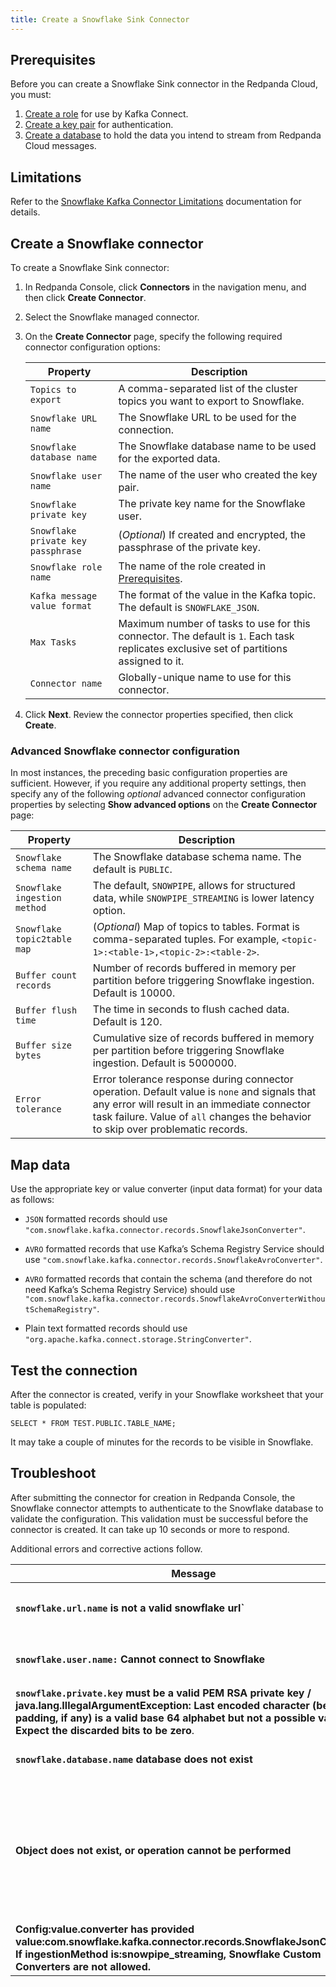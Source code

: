 ```yaml
---
title: Create a Snowflake Sink Connector
---
```


<head>
    <meta name="title" content="Create a Snowflake Sink Connector | Redpanda Docs"/>
    <meta name="description" content="Use the Redpanda Cloud UI to create a Snowflake Sink Connector."/>
    <link rel="canonical" href="https://docs.redpanda.com/docs/deploy/deployment-option/cloud/managed-connectors/create-snowflake-connector/" />
</head>

## Prerequisites

Before you can create a Snowflake Sink connector in the Redpanda Cloud, you
must:

1. [Create a role](https://docs.snowflake.com/en/user-guide/kafka-connector-install#creating-a-role-to-use-the-kafka-connector)
   for use by Kafka Connect.
2. [Create a key pair](https://docs.snowflake.com/en/user-guide/key-pair-auth#configuring-key-pair-authentication)
   for authentication.
3. [Create a database](https://docs.snowflake.com/en/user-guide/getting-started-tutorial-create-objects#creating-a-database)
   to hold the data you intend to stream from Redpanda Cloud messages.

## Limitations

Refer to the [Snowflake Kafka Connector Limitations](https://docs.snowflake.com/en/user-guide/kafka-connector-overview#kafka-connector-limitations)
documentation for details.

## Create a Snowflake connector

To create a Snowflake Sink connector:

1. In Redpanda Console, click **Connectors** in the navigation menu, and then
   click **Create Connector**.
2. Select the Snowflake managed connector.
3. On the **Create Connector** page, specify the following required connector configuration options:

   | Property                     | Description |
   | ---------------------------- | ----------- |
   | `Topics to export`         | A comma-separated list of the cluster topics you want to export to Snowflake. |
   | `Snowflake URL name`   | The Snowflake URL to be used for the connection. |
   | `Snowflake database name` | The Snowflake database name to be used for the exported data. |
   | `Snowflake user name` | The name of the user who created the key pair. |
   | `Snowflake private key` | The private key name for the Snowflake user. |
   | `Snowflake private key passphrase` | (_Optional_) If created and encrypted, the passphrase of the private key. |
   | `Snowflake role name` | The name of the role created in [Prerequisites](../create-snowflake-connector#prerequisites). |
   | `Kafka message value format` | The format of the value in the Kafka topic. The default is `SNOWFLAKE_JSON`. |
   | `Max Tasks`                    | Maximum number of tasks to use for this connector. The default is `1`. Each task replicates exclusive set of partitions assigned to it. |
   | `Connector name`               | Globally-unique name to use for this connector. |

4. Click **Next**. Review the connector properties specified, then click **Create**.

### Advanced Snowflake connector configuration

In most instances, the preceding basic configuration properties are sufficient.
However, if you require any additional property settings, then specify any of the following
_optional_ advanced connector configuration properties by selecting **Show advanced options**
on the **Create Connector** page:

| Property                     | Description |
| ---------------------------- | ----------- |
| `Snowflake schema name` | The Snowflake database schema name. The default is `PUBLIC`. |
| `Snowflake ingestion method` | The default, `SNOWPIPE`, allows for structured data, while `SNOWPIPE_STREAMING` is lower latency option. |
| `Snowflake topic2table map` | (_Optional_) Map of topics to tables. Format is comma-separated tuples. For example, `<topic-1>:<table-1>,<topic-2>:<table-2>`. |
| `Buffer count records` | Number of records buffered in memory per partition before triggering Snowflake ingestion. Default is 10000. |
| `Buffer flush time` | The time in seconds to flush cached data. Default is 120. |
| `Buffer size bytes` | Cumulative size of records buffered in memory per partition before triggering Snowflake ingestion. Default is 5000000. |
| `Error tolerance` | Error tolerance response during connector operation. Default value is `none` and signals that any error will result in an immediate connector task failure. Value of `all` changes the behavior to skip over problematic records. |

## Map data

Use the appropriate key or value converter (input data format) for your data as follows:

- `JSON` formatted records should use `"com.snowflake.kafka.connector.records.SnowflakeJsonConverter"`.

- `AVRO` formatted records that use Kafka’s Schema Registry Service should use `"com.snowflake.kafka.connector.records.SnowflakeAvroConverter"`.

- `AVRO` formatted records that contain the schema (and therefore do not need Kafka’s Schema Registry Service) should use `"com.snowflake.kafka.connector.records.SnowflakeAvroConverterWithoutSchemaRegistry"`.

- Plain text formatted records should use `"org.apache.kafka.connect.storage.StringConverter"`.

## Test the connection

After the connector is created, verify in your Snowflake worksheet that your table
is populated:

```
SELECT * FROM TEST.PUBLIC.TABLE_NAME;
```

It may take a couple of minutes for the records to be visible in Snowflake.

## Troubleshoot

After submitting the connector for creation in Redpanda Console, the
Snowflake connector attempts to authenticate to the Snowflake database to validate
the configuration. This validation must be successful before the connector is
created. It can take up 10 seconds or more to respond.

Additional errors and corrective actions follow.

| Message | Action |
|---------|--------|
| **`snowflake.url.name` is not a valid snowflake url`** | Check to make sure `Snowflake URL name` contains a valid Snowflake URL. |
| **`snowflake.user.name:` Cannot connect to Snowflake** | Check to make sure `Snowflake user name` contains a valid Snowflake user. |
| **`snowflake.private.key` must be a valid PEM RSA private key / java.lang.IllegalArgumentException: Last encoded character (before the padding, if any) is a valid base 64 alphabet but not a possible value. Expect the discarded bits to be zero**. | `Snowflake private key` is invalid. Provide a valid key. |
| **`snowflake.database.name` database does not exist** | Specify a valid database name in `snowflake.database.name`. |
| **Object does not exist, or operation cannot be performed** | Snowflake error that can have several causes: an invalide role is being used, there is no existing Snowflake table, or an incorrect schema name is specified. Verify that the connector configuration and Snowflake settings are valid. |
| **Config:value.converter has provided value:com.snowflake.kafka.connector.records.SnowflakeJsonConverter. If ingestionMethod is:snowpipe_streaming, Snowflake Custom Converters are not allowed.** | Use `STRING` for the `Kafka message value format`. |
